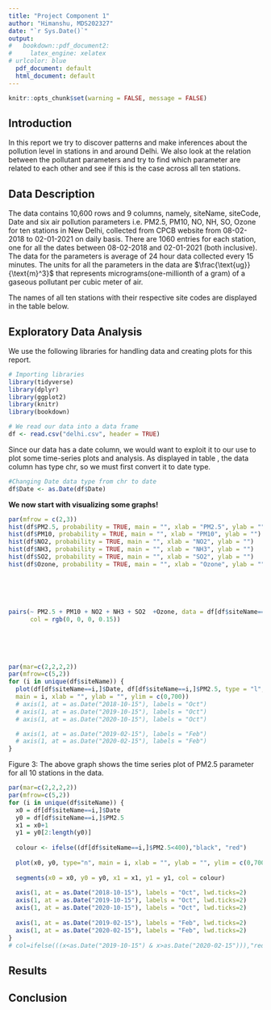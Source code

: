 ```yaml
---
title: "Project Component 1"
author: "Himanshu, MDS202327"
date: "`r Sys.Date()`"
output:
#   bookdown::pdf_document2:
#     latex_engine: xelatex
# urlcolor: blue
  pdf_document: default
  html_document: default
---
```


```r
knitr::opts_chunk$set(warning = FALSE, message = FALSE) 
```

## Introduction

In this report we try to discover patterns and make inferences about the pollution level in stations in and around Delhi. We also look at the relation between the pollutant parameters and try to find which parameter are related to each other and see if this is the case across all ten stations.

## Data Description

The data contains 10,600 rows and 9 columns, namely, siteName, siteCode, Date and six air pollution parameters i.e. PM2.5, PM10, NO\textsubscript{2}, NH\textsubscript{3}, SO\textsubscript{2}, Ozone for ten stations in New Delhi, collected from CPCB website from 08-02-2018 to 02-01-2021 on daily basis. There are 1060 entries for each station, one for all the dates between 08-02-2018 and 02-01-2021 (both inclusive). The data for the parameters is average of 24 hour data collected every 15 minutes. The units for all the parameters in the data are $\frac{\text{ug}}{\text{m}^3}$ that represents micrograms(one-millionth of a gram) of a gaseous pollutant per cubic meter of air.

```{=tex}
\begin{table}[h!]
\centering
%\renewcommand{\arraystretch}{1.35}
\begin{tabular}{|c|c|c|c|c|c|c|c|c|}
  \hline
  \textbf{siteName}&\textbf{siteCode}&\textbf{Date}&\textbf{PM2.5}&\textbf{PM10}&\textbf{NO\textsubscript{2}}&\textbf{NH\textsubscript{3}}&\textbf{SO\textsubscript{2}}&\textbf{Ozone}\\
  {\scriptsize<chr>}&{\scriptsize<int>}&{\scriptsize<chr>}&{\scriptsize<dbl>}&{\scriptsize<dbl>}&{\scriptsize<dbl>}&{\scriptsize<dbl>}&{\scriptsize<dbl>}&{\scriptsize<dbl>}\\ \hline
  Sonia Vihar&1432&2019-09-19&17.62&65.71&13.18&26.37&12.64&36.09\\[1.05ex] \hline
  Jahangirpuri&1423&2020-03-01&51.20&120.17&72.40&36.34&2.04&12.23\\[1.05ex] \hline
  Wazirpur&1434&2020-04-12&44.46&85.50&32.24&23.36&14.07&52.15\\[1.05ex] \hline      
  Najafgarh&1427&2018-05-19&100.06&287.78&28.60&46.65&7.63&73.52\\[1.05ex] \hline
  Patparganj&1431&2018-10-27&189.89&384.89&63.65&85.26&4.39&18.85\\[1.05ex] \hline
\end{tabular}
\caption{A glimpse of random sample of the data.}
\label{table1}
\end{table}
```

The names of all ten stations with their respective site codes are displayed in the table below.

```{=tex}
\begin{table}[h!]
\centering
%\renewcommand{\arraystretch}{1.35}
\begin{tabular}{|c|c|c|c|c|c|}
  \hline
  \textbf{Site Name}&Ashok Vihar&Dwarka-Sector&Jahangirpuri&Najafgarh&Narela\\[1.05ex] \hline
  \textbf{Site Code}&1420&1422&1423&1427&1426\\ \hline\hline
  \textbf{Site Name}&Patparganj&Rohini&Sonia Vihar&Vivek Vihar&Wazirpur\\[1.05ex] \hline
  \textbf{Site Code}&1431&1430&1432&1435&1434\\ \hline 
\end{tabular}
\caption{Site Names and corresponding Site Codes}
\label{table2}
\end{table}
```
\newpage

## Exploratory Data Analysis
We use the following libraries for handling data and creating plots for this report.

```r
# Importing libraries
library(tidyverse)
library(dplyr)
library(ggplot2)
library(knitr)
library(bookdown)
```

```r
# We read our data into a data frame
df <- read.csv("delhi.csv", header = TRUE)
```

Since our data has a date column, we would want to exploit it to our use to plot some time-series plots and analysis. As displayed in table \ref{table1}, the data column has type chr, so we must first convert it to date type.

```r
#Changing Date data type from chr to date
df$Date <- as.Date(df$Date)
```

```{=tex}
\begin{table}[h!]
\centering
%\renewcommand{\arraystretch}{1.35}
\begin{tabular}{|c|c|c|c|c|c|c|c|c|}
  \hline
  \textbf{siteName}&\textbf{siteCode}&\textbf{Date}&\textbf{PM2.5}&\textbf{PM10}&\textbf{NO\textsubscript{2}}&\textbf{NH\textsubscript{3}}&\textbf{SO\textsubscript{2}}&\textbf{Ozone}\\
  {\scriptsize<chr>}&{\scriptsize<int>}&{\scriptsize<date>}&{\scriptsize<dbl>}&{\scriptsize<dbl>}&{\scriptsize<dbl>}&{\scriptsize<dbl>}&{\scriptsize<dbl>}&{\scriptsize<dbl>}\\ \hline
  Sonia Vihar&1432&2019-09-19&17.62&65.71&13.18&26.37&12.64&36.09\\[1.05ex] \hline
  Jahangirpuri&1423&2020-03-01&51.20&120.17&72.40&36.34&2.04&12.23\\[1.05ex] \hline
  Wazirpur&1434&2020-04-12&44.46&85.50&32.24&23.36&14.07&52.15\\[1.05ex] \hline      
  Najafgarh&1427&2018-05-19&100.06&287.78&28.60&46.65&7.63&73.52\\[1.05ex] \hline
  Patparganj&1431&2018-10-27&189.89&384.89&63.65&85.26&4.39&18.85\\[1.05ex] \hline
\end{tabular}
\caption{A glimpse of random sample of the data after chnaging type of Date column.}
\label{table3}
\end{table}
```

**We now start with visualizing some graphs!**

```r
par(mfrow = c(2,3))
hist(df$PM2.5, probability = TRUE, main = "", xlab = "PM2.5", ylab = "")
hist(df$PM10, probability = TRUE, main = "", xlab = "PM10", ylab = "")
hist(df$NO2, probability = TRUE, main = "", xlab = "NO2", ylab = "")
hist(df$NH3, probability = TRUE, main = "", xlab = "NH3", ylab = "")
hist(df$SO2, probability = TRUE, main = "", xlab = "SO2", ylab = "")
hist(df$Ozone, probability = TRUE, main = "", xlab = "Ozone", ylab = "")
```

\center{Figure 1: The above graph shows the distribution of values of the six pollutant parameters.}

\newpage

```{=tex}
\flushleft
\textbf{A Pair Plot}
```

\flushleft{An important part of exploratory data analysis is to find out which parameters are correlated, positive or negative. This helps one decide on which parameters to include in their prediction model. Since there are 10,600 data points in our data and also since all the stations are present in Delhi, without the loss of generality, we will look at the pair plot of parameter values for the station Rohini, station code 1430.}\
\
\

```r
pairs(~ PM2.5 + PM10 + NO2 + NH3 + SO2  +Ozone, data = df[df$siteName=="Rohini",], pch=20,
      col = rgb(0, 0, 0, 0.15))
```

\center{Figure 2: The above graph shows the pair plot for all the six pollutant parameters.}

\newpage

```{=tex}
\flushleft
\textbf{A Time-Series Plot}
```
\flushleft{Since we have a time-stamped data, one of the basic analysis in time-series is to find the trends across time. For the sake of simplicity we will show time series plots for only one parameter i.e. PM2.5 for all the stations. The y-axis has been adjusted to same scale for ease of analysis.}\
\
\

```r
par(mar=c(2,2,2,2))
par(mfrow=c(5,2))
for (i in unique(df$siteName)) {
  plot(df[df$siteName==i,]$Date, df[df$siteName==i,]$PM2.5, type = "l",
  main = i, xlab = "", ylab = "", ylim = c(0,700))
  # axis(1, at = as.Date("2018-10-15"), labels = "Oct")
  # axis(1, at = as.Date("2019-10-15"), labels = "Oct")
  # axis(1, at = as.Date("2020-10-15"), labels = "Oct")

  # axis(1, at = as.Date("2019-02-15"), labels = "Feb")
  # axis(1, at = as.Date("2020-02-15"), labels = "Feb")
}
```

\center Figure 3: The above graph shows the time series plot of PM2.5 parameter for all 10 stations in the data.

\newpage

```r
par(mar=c(2,2,2,2))
par(mfrow=c(5,2))
for (i in unique(df$siteName)) {
  x0 = df[df$siteName==i,]$Date
  y0 = df[df$siteName==i,]$PM2.5
  x1 = x0+1
  y1 = y0[2:length(y0)]
  
  colour <- ifelse((df[df$siteName==i,]$PM2.5<400),"black", "red")
  
  plot(x0, y0, type="n", main = i, xlab = "", ylab = "", ylim = c(0,700), lwd.ticks=2)
  
  segments(x0 = x0, y0 = y0, x1 = x1, y1 = y1, col = colour)
  
  axis(1, at = as.Date("2018-10-15"), labels = "Oct", lwd.ticks=2)
  axis(1, at = as.Date("2019-10-15"), labels = "Oct", lwd.ticks=2)
  axis(1, at = as.Date("2020-10-15"), labels = "Oct", lwd.ticks=2)
  
  axis(1, at = as.Date("2019-02-15"), labels = "Feb", lwd.ticks=2)
  axis(1, at = as.Date("2020-02-15"), labels = "Feb", lwd.ticks=2)
}
# col=ifelse(((x<as.Date("2019-10-15") & x>as.Date("2020-02-15"))),"red", "blue")
```

## Results


## Conclusion

```r
```
